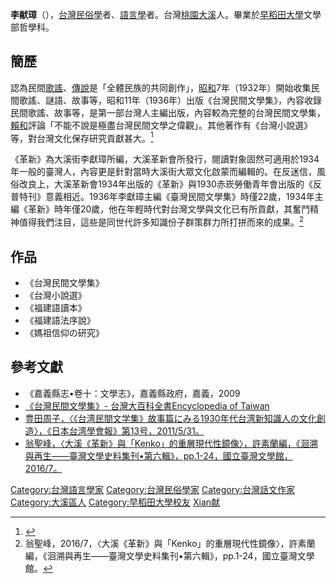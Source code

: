 {{noteTA
|1 = zh-hant:李献璋; zh-hans:李献璋; 
}}
'''李献璋'''（{{bd|1914年||1999年||L李}}），[[台灣|台灣]][[民俗學|民俗學]]者、[[語言學|語言學]]者。台灣[[桃園市|桃園]][[大溪區|大溪]]人。畢業於[[早稻田大學|早稻田大學]]文學部哲學科。

== 簡歷 ==
認為民間[[歌謠|歌謠]]、[[傳說|傳說]]是「全體民族的共同創作」，[[昭和|昭和]]7年（1932年）開始收集民間歌謠、謎語、故事等，昭和11年（1936年）出版《台灣民間文學集》，內容收錄民間歌謠、故事等，是第一部台灣人主編出版，內容較為完整的台灣民間文學集，[[賴和|賴和]]評論「不能不說是極盡台灣民間文學之偉觀」。其他著作有《台灣小說選》等，對台灣文化保存研究貢獻甚大。<ref>{{cite book|author=邱各容|title=臺灣近代兒童文學史|year=2013-09-01|publisher=獨立作家－秀威出版|location=台湾|url=http://books.google.co.uk/books?id=scQMAQAAQBAJ&pg=PA170&lpg=PA170&dq=%E6%9D%8E%E7%8C%AE%E7%92%8B&source=bl&ots=tQMhTUpK8v&sig=CKqTz7emJMjl3469YebRlvuymF8&hl=en&sa=X&ei=5ENVU67yC8GriAfm4IGYCw&ved=0CC0Q6AEwATgK#v=onepage&q=%E6%9D%8E%E7%8C%AE%E7%92%8B&f=false|access-date=2014-04-21|archive-date=2014-04-23|archive-url=https://web.archive.org/web/20140423100307/http://books.google.co.uk/books?id=scQMAQAAQBAJ&pg=PA170&lpg=PA170&dq=%E6%9D%8E%E7%8C%AE%E7%92%8B&source=bl&ots=tQMhTUpK8v&sig=CKqTz7emJMjl3469YebRlvuymF8&hl=en&sa=X&ei=5ENVU67yC8GriAfm4IGYCw&ved=0CC0Q6AEwATgK#v=onepage&q=%E6%9D%8E%E7%8C%AE%E7%92%8B&f=false|dead-url=no}}</ref> 

《革新》為大溪街李獻璋所編，大溪革新會所發行，閱讀對象固然可適用於1934年一般的臺灣人，內容更是針對當時大溪街大眾文化啟蒙而編輯的。在反迷信，風俗改良上，大溪革新會1934年出版的《革新》與1930赤崁勞働青年會出版的《反普特刊》意義相近。1936年李獻璋主編《臺灣民間文學集》時僅22歲，1934年主編《革新》時年僅20歲，他在年輕時代對台灣文學與文化已有所貢獻，其奮鬥精神值得我們注目，這些是同世代許多知識份子群策群力所打拼而來的成果。<ref>翁聖峰，2016/7，〈大溪《革新》與「Kenko」的重層現代性鏡像〉，許素蘭編，《洄溯與再生——臺灣文學史料集刊•第六輯》，pp.1-24，國立臺灣文學館。</ref>

== 作品 ==
*《台灣民間文學集》
*《台灣小說選》
*《福建語讀本》
*《福建語法序說》
*《媽祖信仰の研究》

== 參考文獻 ==
*《嘉義縣志•卷十：文學志》，嘉義縣政府，嘉義，2009
*[http://nrch.culture.tw/twpedia.aspx?id=2160 《台灣民間文學集》- 台灣大百科全書Encyclopedia of Taiwan] {{Wayback|url=http://nrch.culture.tw/twpedia.aspx?id=2160 |date=20200921150310 }}
*[http://jats.gr.jp/journal/pdf/gakkaiho013_07.pdf 豊田周子，〈《台湾民間文学集》故事篇にみる1930年代台湾新知識人の文化創造〉，《日本台湾學會報》第13号，2011/5/31。] {{Wayback|url=http://jats.gr.jp/journal/pdf/gakkaiho013_07.pdf |date=20160914211223 }}
*[https://drive.google.com/file/d/0B7ft4M2fCUjrQjhUYV9aRnI0Wkk/view?usp=sharing 翁聖峰，〈大溪《革新》與「Kenko」的重層現代性鏡像〉，許素蘭編，《洄溯與再生——臺灣文學史料集刊•第六輯》，pp.1-24，國立臺灣文學館，2016/7。] {{Wayback|url=https://drive.google.com/file/d/0B7ft4M2fCUjrQjhUYV9aRnI0Wkk/view?usp=sharing |date=20161011085656 }}
<references/>

{{DEFAULTSORT:Li李}}
[[Category:台灣語言學家|Category:台灣語言學家]]
[[Category:台灣民俗學家|Category:台灣民俗學家]]
[[Category:台灣話文作家|Category:台灣話文作家]]
[[Category:大溪區人|Category:大溪區人]]
[[Category:早稻田大學校友|Category:早稻田大學校友]]
[[Category:李姓|Xian献]]